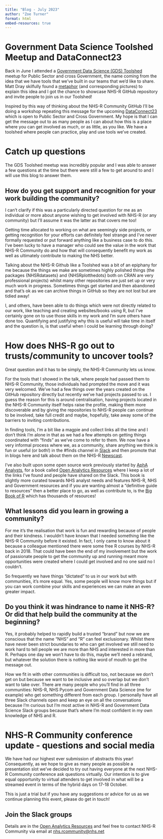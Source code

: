 ```yaml
---
title: "Blog - July 2023"
author: "Zoe Turner"
format: html
embed-resources: true
---
```


# Government Data Science Toolshed Meetup and DataConnect23

Back in June I attended a [Government Data Science (GDS) Toolshed](https://www.eventbrite.com/e/government-data-science-community-meet-up-the-data-science-toolshed-tickets-578774920367) meetup for Public Sector and cross Government, the name coming from the idea that we have tools that we've built in our teams that we'd like to share.
Matt Dray skilfully found a [metaphor](https://matt-dray.github.io/government-toolshed/#/a-metaphor) (and corresponding pictures) to explain this idea and I got the chance to showcase NHS-R GitHub repository and invite people to join us in our Toolshed!

Inspired by this way of thinking about the NHS-R Community GitHub I'll be doing a workshop repeating this message for the upcoming [DataConnect23](https://www.gov.uk/government/news/dataconnect23-is-on-its-way) which is open to Public Sector and Cross Government. 
My hope is that I can get the message out to as many people as I can about how this is a place where you can get involved as much, or as little, as you like. 
We have a toolshed where people can practice, play and use tools we've created.

# Catch up questions

The GDS Toolshed meetup was incredibly popular and I was able to answer a few questions at the time but there were still a few to get around to and I will use this blog to answer them. 

## How do you get support and recognition for your work building the community?

I can't clarify if this was a particularly directed question for me as an individual or more about anyone wishing to get involved with NHS-R (or any community) but I'll assume it was the latter as that covers me too!

Getting time allocated to working on what are seemingly side projects, or getting recognition for your efforts can definitely feel strange and I've never formally requested or put forward anything like a business case to do this. 
I've been lucky to have a manager who could see the value in the work that NHS-R Community do and how that will consequently benefit my work as well as ultimately contribute to making the NHS better.

Talking about the NHS-R Github like a Toolshed was a bit of an epiphany for me because the things we make are sometimes highly polished things (the packages {NHSRdatasets} and {NHSRplotthedots} both on CRAN are very professional projects) whilst many other repositories are just set up or very much work in progress.
Sometimes things get started and then abandoned and that's ok as we can archive things in GitHub so they are not lost but are tidied away!

I, and others, have been able to do things which were not directly related to our work, like teaching and creating websites/books using R, but I've certainly gone on to use those skills in my work and I'm sure others have done too.
Quantifying and justifying why this is useful will take time in itself and the question is, is that useful when I could be learning through doing?

# How does NHS-R go out to trusts/community to uncover tools?

Great question and it has to be simply, the NHS-R Community lets us know.

For the tools that I showed in the talk, where people had passed them to NHS-R Community, those individuals had prompted the move and it was very welcomed. 
We've had a few things over the years created on the GitHub repository directly but recently we've had projects passed to us. 
I guess the reason for this is around centralisation, having projects located in the NHS-R Community itself helps raise the profile, making them more discoverable and by giving the repositories to NHS-R people can continue to be involved, take full credit and maybe, hopefully, take away some of the barriers to inviting contributions.

In finding tools, I'm a bit like a magpie and collect links all the time and I don't think I'm alone in that as we had a few attempts on getting things coordinated with "finds" as we've come to refer to them.
We now have a very informal process where we, as a community, share anything we think is fun or useful (or both!) in the #finds channel in [Slack](https://nhsrcommunity.slack.com) and then promote that in blogs here and talk about them on the NHS-R [Newscast](https://soundcloud.com/nhs-r-community).

I've also built upon some open source work previously started by [AphA Analysts](https://www.aphanalysts.org), for a book called [Open Analytics Resources](https://resources.nhsrcommunity.com/) where I keep a lot of the links I've found and people have shared on the Slack.
This book is slightly more curated towards NHS analyst needs and features NHS-R, NHS and Government resources and if you are wanting almost a "definitive guide to resources" then a better place to go, as well as contribute to, is the [Big Book of R](https://www.bigbookofr.com/) which has thousands of resources!

## What lessons did you learn in growing a community?

For me it's the realisation that work is fun and rewarding because of people and their kindness. 
I wouldn't have known that I needed something like the NHS-R Community before it existed.
In fact, I only came to know about it because a colleague mentioned there were some free R courses by NHS-R back in 2018.
That could have been the end of my involvement but the work of passionate people to get the community up and running meant more opportunities were created where I could get involved and no one said no I couldn't.

So frequently we have things "dictated" to us in our work but with communities, it's more equal.
Yes, some people will know more things but if you can work combine your skills and experiences we can make an even greater impact.

## Do you think it was hindrance to name it NHS-R? Or did that help build the community at the beginning?

Yes, it probably helped to rapidly build a trusted "brand" but now we are conscious that the name "NHS" and "R" can feel exclusionary.
Whilst there have never been strict boundaries to who can get involved we still need to work hard to tell people we are more than NHS and interested in more than R. 
Perhaps one day we won't have to do this, maybe we'll need a rebrand, but whatever the solution there is nothing like word of mouth to get the message out.

How we fit in with other communities is difficult too, not because we don't get on but because we want to be inclusive and so overlap but we don't want to take over.
There are many people who you'll find in all three communities: NHS-R, NHS Pycom and Government Data Science (me for example) who get something different from each group.
I personally have all three Slack channels open and keep an eye on all the conversations because I'm curious but I'm most active in NHS-R and Government Data Science Slack groups because that's where I'm most confident in my own knowledge of NHS and R.

# NHS-R Community conference update - questions and social media

We have had our highest ever submission of abstracts this year!
Consequently, as we hope to give as many people as possible a presentation slot we've decided to try out having everyone at the next NHS-R Community conference ask questions virtually.
Our intention is to give equal opportunity to virtual attenders to get involved in what will be a streamed event in terms of the hybrid days on 17-18 October.

This is just a trial but if you have any suggestions or advice for us as we continue planning this event, please do get in touch!

## Join the Slack groups

Details are in the [Open Analytics Resources](https://resources.nhsrcommunity.com/forum-groups.html#slack) and feel free to contact NHS-R Community via email at [nhs.rcommunity@nhs.net](mailto:nhs.rcommunity@nhs.net)